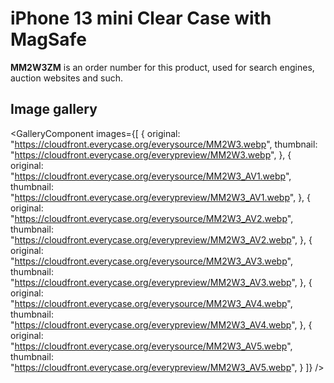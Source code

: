 
# iPhone 13 mini Clear Case with MagSafe

<Callout type='info' emoji='👉🏻'>**MM2W3ZM** is an order number for this product, used for search engines, auction websites and such.</Callout>

## Image gallery

<GalleryComponent
    images={[
      {
        original: "https://cloudfront.everycase.org/everysource/MM2W3.webp",
        thumbnail: "https://cloudfront.everycase.org/everypreview/MM2W3.webp",
      },
      {
        original: "https://cloudfront.everycase.org/everysource/MM2W3_AV1.webp",
        thumbnail: "https://cloudfront.everycase.org/everypreview/MM2W3_AV1.webp",
      },
      {
        original: "https://cloudfront.everycase.org/everysource/MM2W3_AV2.webp",
        thumbnail: "https://cloudfront.everycase.org/everypreview/MM2W3_AV2.webp",
      },
      {
        original: "https://cloudfront.everycase.org/everysource/MM2W3_AV3.webp",
        thumbnail: "https://cloudfront.everycase.org/everypreview/MM2W3_AV3.webp",
      },
      {
        original: "https://cloudfront.everycase.org/everysource/MM2W3_AV4.webp",
        thumbnail: "https://cloudfront.everycase.org/everypreview/MM2W3_AV4.webp",
      },
      {
        original: "https://cloudfront.everycase.org/everysource/MM2W3_AV5.webp",
        thumbnail: "https://cloudfront.everycase.org/everypreview/MM2W3_AV5.webp",
      }
    ]}
  />
